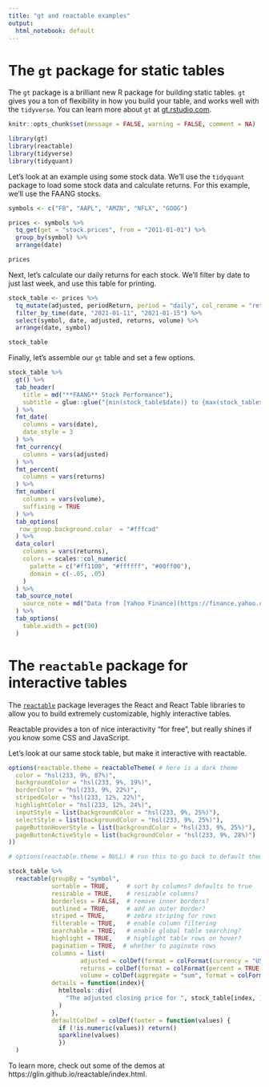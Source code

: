 ```yaml
---
title: "gt and reactable examples"
output:
  html_notebook: default
---
```


# The `gt` package for static tables

The `gt` package is a brilliant new R package for building static tables. `gt` gives you a ton of flexibility in how you build your table, and works well with the `tidyverse`. You can learn more about `gt` at [gt.rstudio.com](https://gt.rstudio.com/).


```r
knitr::opts_chunk$set(message = FALSE, warning = FALSE, comment = NA)

library(gt)
library(reactable)
library(tidyverse)
library(tidyquant)
```


Let's look at an example using some stock data. We'll use the `tidyquant` package to load some stock data and calculate returns. For this example, we'll use the FAANG stocks.

```r
symbols <- c("FB", "AAPL", "AMZN", "NFLX", "GOOG")

prices <- symbols %>% 
  tq_get(get = "stock.prices", from = "2011-01-01") %>% 
  group_by(symbol) %>% 
  arrange(date)

prices
```

Next, let's calculate our daily returns for each stock. We'll filter by date to just last week, and use this table for printing.

```r
stock_table <- prices %>% 
  tq_mutate(adjusted, periodReturn, period = "daily", col_rename = "returns") %>% 
  filter_by_time(date, "2021-01-11", "2021-01-15") %>% 
  select(symbol, date, adjusted, returns, volume) %>%
  arrange(date, symbol)

stock_table
```

Finally, let's assemble our `gt` table and set a few options.

```r
stock_table %>% 
  gt() %>% 
  tab_header(
    title = md("**FAANG** Stock Performance"),
    subtitle = glue::glue("{min(stock_table$date)} to {max(stock_table$date)}")
  ) %>% 
  fmt_date(
    columns = vars(date),
    date_style = 3
  ) %>% 
  fmt_currency(
    columns = vars(adjusted)
  ) %>% 
  fmt_percent(
    columns = vars(returns)
  ) %>% 
  fmt_number(
    columns = vars(volume),
    suffixing = TRUE
  ) %>% 
  tab_options(
   row_group.background.color  = "#fffcad"
  ) %>% 
  data_color(
    columns = vars(returns),
    colors = scales::col_numeric(
      palette = c("#ff1100", "#ffffff", "#00ff00"),
      domain = c(-.05, .05)
    )
  ) %>% 
  tab_source_note(
    source_note = md("Data from [Yahoo Finance](https://finance.yahoo.com/) via the [tidyquant](https://business-science.github.io/tidyquant/) R package.")
  ) %>% 
  tab_options(
    table.width = pct(90)
  )
```


# The `reactable` package for interactive tables

The [`reactable`](https://glin.github.io/reactable/index.html) package leverages the React and React Table libraries to allow you to build extremely customizable, highly interactive tables.

Reactable provides a ton of nice interactivity "for free", but really shines if you know some CSS and JavaScript.

Let's look at our same stock table, but make it interactive with reactable.

```r
options(reactable.theme = reactableTheme( # here is a dark theme
  color = "hsl(233, 9%, 87%)",
  backgroundColor = "hsl(233, 9%, 19%)",
  borderColor = "hsl(233, 9%, 22%)",
  stripedColor = "hsl(233, 12%, 22%)",
  highlightColor = "hsl(233, 12%, 24%)",
  inputStyle = list(backgroundColor = "hsl(233, 9%, 25%)"),
  selectStyle = list(backgroundColor = "hsl(233, 9%, 25%)"),
  pageButtonHoverStyle = list(backgroundColor = "hsl(233, 9%, 25%)"),
  pageButtonActiveStyle = list(backgroundColor = "hsl(233, 9%, 28%)")
))

# options(reactable.theme = NULL) # run this to go back to default theme

stock_table %>%
  reactable(groupBy = "symbol",
            sortable = TRUE,     # sort by columns? defaults to true
            resizable = TRUE,    # resizable columns?
            borderless = FALSE,  # remove inner borders?
            outlined = TRUE,     # add an outer border?
            striped = TRUE,      # zebra striping for rows
            filterable = TRUE,   # enable column filtering
            searchable = TRUE,   # enable global table searching?
            highlight = TRUE,    # highlight table rows on hover?
            pagination = TRUE,  # whether to paginate rows
            columns = list(
                    adjusted = colDef(format = colFormat(currency = "USD")),
                    returns = colDef(format = colFormat(percent = TRUE, digits = 2)),
                    volume = colDef(aggregate = "sum", format = colFormat(digits = 0))),
            details = function(index){
              htmltools::div(
                "The adjusted closing price for ", stock_table[index, ]$symbol, " on ", stock_table[index, ]$date, " was $", round(stock_table[index, ]$adjusted, 2), ", representing a ", round(stock_table[index, ]$returns*100, 2), "% change from the previous value."
              )
            },
            defaultColDef = colDef(footer = function(values) {
              if (!is.numeric(values)) return()
              sparkline(values)
              })
  )
```

To learn more, check out some of the demos at https://glin.github.io/reactable/index.html.
